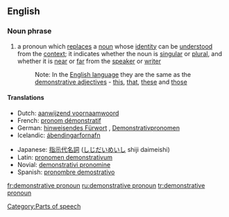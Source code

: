 ==English==

===Noun phrase===
{{rfc-xphrase|Noun phrase}}
{{en-noun|sg=[[demonstrative]] [[pronoun]]}}

# {{grammar}} a pronoun which [[replace]]s a [[noun]] whose [[identity]] can be [[understood]] from the [[context]]; it indicates whether the noun is [[singular]] or [[plural]], and whether it is [[near]] or [[far]] from the [[speaker]] or [[writer]]
#:Note: In the [[English language]] they are the same as the [[demonstrative adjective]]s - [[this]], [[that]], [[these]] and [[those]]

====Translations====
{{top}}
*Dutch: [[aanwijzend voornaamwoord]] {{n}}
*French: [[pronom démonstratif]] {{m}}
*German: [[hinweisendes Fürwort]] {{n}}, [[Demonstrativpronomen]] {{n}}
*Icelandic: [[ábendingarfornafn]] {{n}}
{{mid}}
*Japanese: [[指示代名詞]] ([[しじだいめいし]] shiji daimeishi)
*Latin: [[pronomen demonstrativum]]
*Novial: [[demonstrativi pronomine]]
*Spanish: [[pronombre demostrativo]] {{m}}
{{bottom}}

[[Category:Parts of speech]]

[[fr:demonstrative pronoun]]
[[ru:demonstrative pronoun]]
[[tr:demonstrative pronoun]]